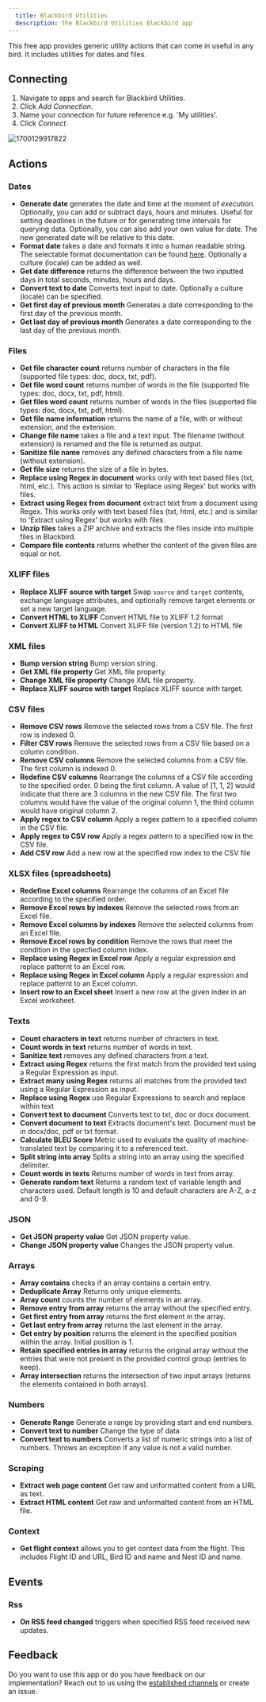 ```yaml
---
  title: Blackbird Utilities
  description: The Blackbird Utilities Blackbird app
---
```


<LinkCard title="View on Github" target="_blank" href="https://github.com/bb-io/Utilities" icon="github" />

This free app provides generic utility actions that can come in useful in any bird. It includes utilities for dates and files.

## Connecting

1. Navigate to apps and search for Blackbird Utilities. 
2. Click _Add Connection_.
3. Name your connection for future reference e.g. 'My utilities'.
4. Click _Connect_.

![1700129917822](https://raw.githubusercontent.com/bb-io/Utilities/main/image/README/1700129917822.png)

## Actions

### Dates

- **Generate date** generates the date and time at the moment of _execution_. Optionally, you can add or subtract days, hours and minutes. Useful for setting deadlines in the future or for generating time intervals for querying data. Optionally, you can also add your own value for date. The new generated date will be relative to this date.
- **Format date** takes a date and formats it into a human readable string. The selectable format documentation can be found [here](https://ss64.com/ps/syntax-dateformats.html). Optionally a culture (locale) can be added as well.
- **Get date difference** returns the difference between the two inputted days in total seconds, minutes, hours and days.
- **Convert text to date** Converts text input to date. Optionally a culture (locale) can be specified.
- **Get first day of previous month** Generates a date corresponding to the first day of the previous month.
- **Get last day of previous month** Generates a date corresponding to the last day of the previous month.

### Files

- **Get file character count** returns number of characters in the file (supported file types: doc, docx, txt, pdf).
- **Get file word count** returns number of words in the file (supported file types: doc, docx, txt, pdf, html).
- **Get files word count** returns number of words in the files (supported file types: doc, docx, txt, pdf, html).
- **Get file name information** returns the name of a file, with or without extension, and the extension.
- **Change file name** takes a file and a text input. The filename (without extension) is renamed and the file is returned as output.
- **Sanitize file name** removes any defined characters from a file name (without extension).
- **Get file size** returns the size of a file in bytes.
- **Replace using Regex in document** works only with text based files (txt, html, etc.). This action is similar to 'Replace using Regex' but works with files.
- **Extract using Regex from document** extract text from a document using Regex. This works only with text based files (txt, html, etc.) and is similar to 'Extract using Regex' but works with files.
- **Unzip files** takes a ZIP archive and extracts the files inside into multiple files in Blackbird.
- **Compare file contents** returns whether the content of the given files are equal or not.

### XLIFF files

- **Replace XLIFF source with target** Swap `source` and `target` contents, exchange language attributes, and optionally remove target elements or set a new target language.
- **Convert HTML to XLIFF** Convert HTML file to XLIFF 1.2 format
- **Convert XLIFF to HTML** Convert XLIFF file (version 1.2) to HTML file

### XML files

- **Bump version string** Bump version string.
- **Get XML file property** Get XML file property.
- **Change XML file property** Change XML file property.
- **Replace XLIFF source with target** Replace XLIFF source with target.

### CSV files

- **Remove CSV rows** Remove the selected rows from a CSV file. The first row is indexed 0.
- **Filter CSV rows** Remove the selected rows from a CSV file based on a column condition.
- **Remove CSV columns** Remove the selected columns from a CSV file. The first column is indexed 0.
- **Redefine CSV columns** Rearrange the columns of a CSV file according to the specified order. 0 being the first column. A value of [1, 1, 2] would indicate that there are 3 columns in the new CSV file. The first two columns would have the value of the original column 1, the third column would have original column 2.
- **Apply regex to CSV column** Apply a regex pattern to a specified column in the CSV file.
- **Apply regex to CSV row** Apply a regex pattern to a specified row in the CSV file.
- **Add CSV row** Add a new row at the specified row index to the CSV file

### XLSX files (spreadsheets)

- **Redefine Excel columns** Rearrange the columns of an Excel file according to the specified order.
- **Remove Excel rows by indexes** Remove the selected rows from an Excel file.
- **Remove Excel columns by indexes** Remove the selected columns from an Excel file.
- **Remove Excel rows by condition** Remove the rows that meet the condition in the specfied column index.
- **Replace using Regex in Excel row** Apply a regular expression and replace patternt to an Excel row.
- **Replace using Regex in Excel column** Apply a regular expression and replace patternt to an Excel column.
- **Insert row to an Excel sheet** Insert a new row at the given index in an Excel worksheet.

### Texts

- **Count characters in text** returns number of chracters in text.
- **Count words in text** returns number of words in text.
- **Sanitize text** removes any defined characters from a text.
- **Extract using Regex** returns the first match from the provided text using a Regular Expression as input.
- **Extract many using Regex** returns all matches from the provided text using a Regular Expression as input.
- **Replace using Regex** use Regular Expressions to search and replace within text
- **Convert text to document** Converts text to txt, doc or docx document.
- **Convert document to text** Extracts document's text. Document must be in docx/doc, pdf or txt format.
- **Calculate BLEU Score** Metric used to evaluate the quality of machine-translated text by comparing it to a referenced text.
- **Split string into array** Splits a string into an array using the specified delimiter.
- **Count words in texts** Returns number of words in text from array. 
- **Generate random text** Returns a random text of variable length and characters used. Default length is 10 and default characters are A-Z, a-z and 0-9.
  
### JSON

- **Get JSON property value** Get JSON property value.
- **Change JSON property value** Changes the JSON property value.


### Arrays

- **Array contains** checks if an array contains a certain entry.
- **Deduplicate Array** Returns only unique elements.
- **Array count** counts the number of elements in an array.
- **Remove entry from array** returns the array without the specified entry.
- **Get first entry from array** returns the first element in the array.
- **Get last entry from array** returns the last element in the array.
- **Get entry by position** returns the element in the specified position within the array. Initial position is 1.
- **Retain specified entries in array** returns the original array without the entries that were not present in the provided control group (entries to keep).
- **Array intersection** returns the intersection of two input arrays (returns the elements contained in both arrays).

### Numbers

- **Generate Range** Generate a range by providing start and end numbers.
- **Convert text to number** Change the type of data
- **Convert text to numbers** Converts a list of numeric strings into a list of numbers. Throws an exception if any value is not a valid number.

### Scraping

- **Extract web page content** Get raw and unformatted content from a URL as text.
- **Extract HTML content** Get raw and unformatted content from an HTML file.

### Context

- **Get flight context** allows you to get context data from the flight. This includes Flight ID and URL, Bird ID and name and Nest ID and name.

## Events

### Rss

- **On RSS feed changed** triggers when specified RSS feed received new updates.

## Feedback

Do you want to use this app or do you have feedback on our implementation? Reach out to us using the [established channels](https://www.blackbird.io/) or create an issue.

